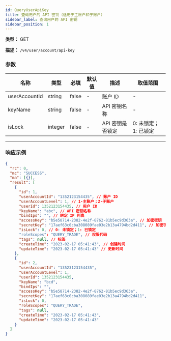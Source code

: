 ```yaml
---
id: QueryUserApiKey
title: 查询用户的 API 密钥（适用于主账户和子账户）
sidebar_label: 查询用户的 API 密钥
sidebar_position: 1
---
```


**类型：** GET

**描述：** `/v4/user/account/api-key`

### 参数

| 名称 | 类型 | 必填 | 默认值 | 描述 | 取值范围 |
| --- | --- | --- | --- | --- | --- |
| userAccountId | string | false | - | 账户 ID | - |
| keyName | string | false | - | API 密钥名称 | - |
| isLock | integer | false | - | API 密钥是否锁定 | 0: 未锁定；1: 已锁定 |

---

### 响应示例

```json title="Response"
{
  "rc": 0,
  "mc": "SUCCESS",
  "ma": [{}],
  "result": [
    {
      "id": 1,
      "userAccountId": "1352123154435", // 账户 ID
      "userAccountLevel": 1, // 1-主账户；2-子账户
      "userId": 1352123154435, // 用户 ID
      "keyName": "abc", // API 密钥名称
      "bindIps": "", // 绑定 IP 列表
      "accessKey": "b5e58714-2382-4e2f-8762-81b5ec9d363a", // 加密密钥
      "secretKey": "17aef63c0cba308089fae03e2b13a4794bd2d411", // 加密字符串
      "isLock": 0, // 0: 未锁定；1: 已锁定
      "roleScopes": "QUERY_TRADE", // 权限代码
      "tags": null, // 标签
      "createTime": "2023-02-17 05:41:43", // 创建时间
      "updateTime": "2023-02-17 05:41:43" // 更新时间
    },
    {
      "id": 2,
      "userAccountId": "13523123154435",
      "userAccountLevel": 1,
      "userId": 1352123154435,
      "keyName": "bcd",
      "bindIps": "",
      "accessKey": "b5e58714-2382-4e2f-8762-81b5ec9d363a",
      "secretKey": "17aef63c0cba308089fae03e2b13a4794bd2d411",
      "isLock": 0,
      "roleScopes": "QUERY_TRADE",
      "tags": null,
      "createTime": "2023-02-17 05:41:43",
      "updateTime": "2023-02-17 05:41:43"
    }
  ]
}
```
